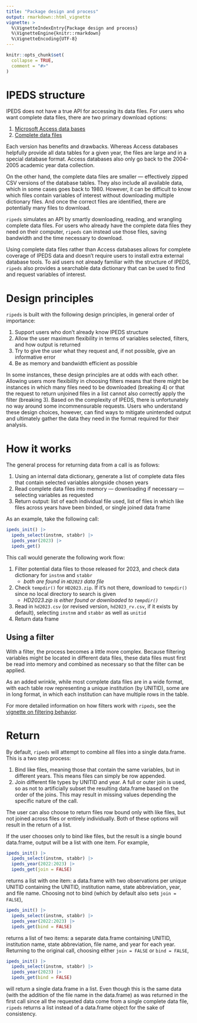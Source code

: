```yaml
---
title: "Package design and process"
output: rmarkdown::html_vignette
vignette: >
  %\VignetteIndexEntry{Package design and process}
  %\VignetteEngine{knitr::rmarkdown}
  %\VignetteEncoding{UTF-8}
---
```


```r
knitr::opts_chunk$set(
  collapse = TRUE,
  comment = "#>"
)
```
# IPEDS structure

IPEDS does not have a true API for accessing its data files. For users who want
complete data files, there are two primary download options:

1. [Microsoft Access data bases](https://nces.ed.gov/ipeds/use-the-data/download-access-database)
1. [Complete data files](https://nces.ed.gov/ipeds/datacenter/DataFiles.aspx)

Each version has benefits and drawbacks. Whereas Access databases helpfully
provide all data tables for a given year, the files are large and in a special
database format. Access databases also only go back to the 2004-2005 academic
year data collection.

On the other hand, the complete data files are smaller --- effectively zipped
CSV versions of the database tables. They also include all available data, which
in some cases goes back to 1980. However, it can be difficult to know which
files contain variables of interest without downloading multiple dictionary
files. And once the correct files are identified, there are potentially many
files to download.

`ripeds` simulates an API by smartly downloading, reading, and wrangling complete
data files. For users who already have the complete data files they need on
their computer, `ripeds` can instead use those files, saving bandwidth and the
time necessary to download. 

Using complete data files rather than Access databases allows for complete
coverage of IPEDS data and doesn't require users to install extra external
database tools. To aid users not already familiar with the structure of IPEDS,
`ripeds` also provides a searchable data dictionary that can be used to find and
request variables of interest.

# Design principles

`ripeds` is built with the following design principles, in general order of
importance:

1. Support users who don't already know IPEDS structure
1. Allow the user maximum flexibility in terms of variables selected, filters,
   and how output is returned
1. Try to give the user what they request and, if not possible, give an
   informative error
1. Be as memory and bandwidth efficient as possible

In some instances, these design principles are at odds with each other. Allowing
users more flexibility in choosing filters means that there might be instances
in which many files need to be downloaded (breaking 4) or that the request to
return unjoined files in a list cannot also correctly apply the filter (breaking
3). Based on the complexity of IPEDS, there is unfortunately no way around some
incommensurable requests. Users who understand these design choices, however,
can find ways to mitigate unintended output and ultimately gather the data they
need in the format required for their analysis.

# How it works

The general process for returning data from a call is as follows:

1. Using an internal data dictionary, generate a list of complete data files
     that contain selected variables alongside chosen years
1. Read complete data files into memory --- downloading if necessary ---
   selecting variables as requested
1. Return output: list of each individual file used, list of files in which like
   files across years have been binded, or single joined data frame
   
As an example, take the following call:

```r
ipeds_init() |>
  ipeds_select(instnm, stabbr) |>
  ipeds_year(2023) |>
  ipeds_get()
```

This call would generate the following work flow:

1. Filter potential data files to those released for 2023, and check data
   dictionary for `instnm` and `stabbr`
   - _both are found in `HD2023` data file_
1. Check `tempdir()` for `HD2023.zip`. If it's not there, download to
   `tempdir()` since no local directory to search is given
   - _HD2023.zip is either found or downloaded to `tempdir()`_
1. Read in `hd2023.csv` (or revised version, `hd2023_rv.csv`, if it exists by
   default), selecting `instnm` and `stabbr` as well as `unitid` 
1. Return data frame


## Using a filter

With a filter, the process becomes a little more complex. Because filtering
variables might be located in different data files, these data files must first
be read into memory and combined as necessary so that the filter can be applied. 

As an added wrinkle, while most complete data files are in a wide format, with
each table row representing a unique institution (by UNITID), some are in long
format, in which each institution can have multiple rows in the table.

For more detailed information on how filters work with `ripeds`, see the [vignette
on filtering behavior](./filter_behavior.html).

# Return

By default, `ripeds` will attempt to combine all files into a single data.frame. This
is a two step process:

1. Bind like files, meaning those that contain the same variables, but in
   different years. This means files can simply be row appended.
1. Join different file types by UNITID and year. A full or outer join is used,
   so as not to artificially subset the resulting data.frame based on the order
   of the joins. This may result in missing values depending the specific nature
   of the call.
   
The user can also choose to return files row bound only with like files, but not
joined across files or entirely individually. Both of these options will result
in the return of a list.

If the user chooses only to bind like files, but the result is a single bound
data.frame, output will be a list with one item. For example,

```r
ipeds_init() |>
  ipeds_select(instnm, stabbr) |>
  ipeds_year(2022:2023) |>
  ipeds_get(join = FALSE)
```

returns a list with one item: a data.frame with two observations per unique
UNITID containing the UNITID, institution name, state abbreviation, year, and
file name. Choosing not to bind (which by default also sets `join = FALSE`),

```r
ipeds_init() |>
  ipeds_select(instnm, stabbr) |>
  ipeds_year(2022:2023) |>
  ipeds_get(bind = FALSE)
```

returns a list of two items: a separate data.frame containing UNITID,
institution name, state abbreviation, file name, and year for each year.
Returning to the original call, choosing either `join = FALSE` or `bind = FALSE`,

```r
ipeds_init() |>
  ipeds_select(instnm, stabbr) |>
  ipeds_year(2023) |>
  ipeds_get(bind = FALSE)
```

will return a single data.frame in a list. Even though this is the same data
(with the addition of the file name in the data.frame) as was returned in the
first call since all the requested data come from a single complete data file,
`ripeds` returns a list instead of a data.frame object for the sake of
consistency.
